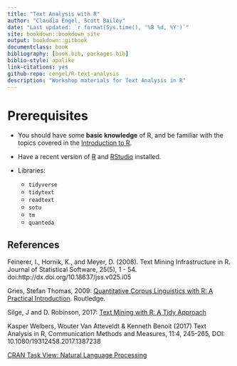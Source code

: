 ```yaml
--- 
title: "Text Analysis with R"
author: "Claudia Engel, Scott Bailey"
date: "Last updated: `r format(Sys.time(), '%B %d, %Y')`"
site: bookdown::bookdown_site
output: bookdown::gitbook
documentclass: book
bibliography: [book.bib, packages.bib]
biblio-style: apalike
link-citations: yes
github-repo: cengel/R-text-analysis
description: "Workshop materials for Text Analysis in R"
---
```



# Prerequisites {-}

- You should have some **basic knowledge** of R, and be familiar with the topics covered in the [Introduction to R](https://cengel.github.io/R-intro/).

- Have a recent version of [R](https://cran.r-project.org/) and [RStudio](https://www.rstudio.com/) installed. 

- Libraries:
  - `tidyverse`
  - `tidytext`
  - `readtext`
  - `sotu`
  - `tm`
  - `quanteda`


## References  {-}

Feinerer, I., Hornik, K., and Meyer, D. (2008). Text Mining Infrastructure in R. Journal of Statistical Software, 25(5), 1 - 54. doi:http://dx.doi.org/10.18637/jss.v025.i05

Gries, Stefan Thomas, 2009: [Quantitative Corpus Linguistics with R: A Practical Introduction](http://www.stgries.info/research/qclwr/qclwr.html). Routledge.

Silge, J and D. Robinson, 2017: [Text Mining with R: A Tidy Approach](http://tidytextmining.com/)

Kasper Welbers, Wouter Van Atteveldt & Kenneth Benoit (2017) Text Analysis in R, Communication Methods and Measures, 11:4, 245-265, DOI: 10.1080/19312458.2017.1387238

[CRAN Task View: Natural Language Processing](https://CRAN.R-project.org/view=NaturalLanguageProcessing)
